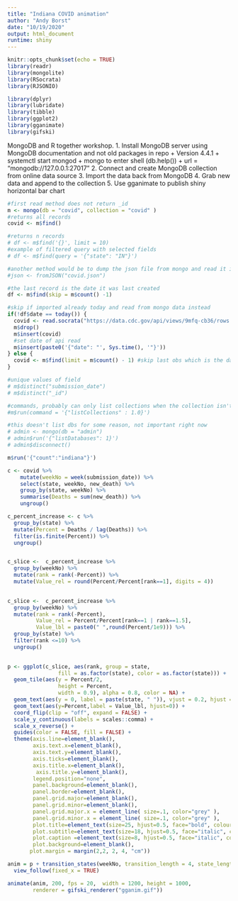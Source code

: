 ```yaml
---
title: "Indiana COVID animation"
author: "Andy Borst"
date: "10/19/2020"
output: html_document
runtime: shiny
---
```


```r
knitr::opts_chunk$set(echo = TRUE)
library(readr)
library(mongolite)
library(RSocrata)
library(RJSONIO)

library(dplyr)
library(lubridate)
library(tibble)
library(ggplot2)
library(gganimate)
library(gifski)
```

MongoDB and R together workshop.
1. Install MongoDB server using MongoDB documentation and not old packages in repo
  + Version 4.4.1
  + systemctl start mongod
  + mongo to enter shell (db.help())
  + url = "mongodb://127.0.0.1:27017"
2. Connect and create MongoDB collection from online data source 
3. Import the data back from MongoDB
4. Grab new data and append to the collection
5. Use gganimate to publish shiny horizontal bar chart 


```r
#first read method does not return _id
m <- mongo(db = "covid", collection = "covid" )
#returns all records
covid <- m$find()

#returns n records
# df <- m$find('{}', limit = 10)
#example of filtered query with selected fields
# df <- m$find(query = '{"state": "IN"}')

#another method would be to dump the json file from mongo and read it in with _ids
#json <- fromJSON("covid.json")

#the last record is the date it was last created
df <- m$find(skip = m$count() -1)

#skip if imported already today and read from mongo data instead
if(!df$date == today()) {
  covid <- read.socrata("https://data.cdc.gov/api/views/9mfq-cb36/rows.csv")
  m$drop()
  m$insert(covid)
  #set date of api read
  m$insert(paste0('{"date": "', Sys.time(), '"}'))
} else {
  covid <- m$find(limit = m$count() - 1) #skip last obs which is the date of last socrata import
}

#unique values of field
# m$distinct("submission_date")
# m$distinct("_id")

#commands, probably can only list collections when the collection isn't specifed on the conn? 
#m$run(command = '{"listCollections" : 1.0}') 

#this doesn't list dbs for some reason, not important right now
# admin <- mongo(db = "admin")
# admin$run('{"listDatabases": 1}')
# admin$disconnect()

m$run('{"count":"indiana"}')


```

```r
c <- covid %>%
    mutate(weekNo = week(submission_date)) %>% 
    select(state, weekNo, new_death) %>% 
    group_by(state, weekNo) %>%
    summarise(Deaths = sum(new_death)) %>% 
    ungroup()

c_percent_increase <- c %>%
  group_by(state) %>%
  mutate(Percent = Deaths / lag(Deaths)) %>%
  filter(is.finite(Percent)) %>% 
  ungroup() 


c_slice <-  c_percent_increase %>%
  group_by(weekNo) %>%
  mutate(rank = rank(-Percent)) %>% 
  mutate(Value_rel = round(Percent/Percent[rank==1], digits = 4))
     

c_slice <-  c_percent_increase %>%
  group_by(weekNo) %>%
  mutate(rank = rank(-Percent),
         Value_rel = Percent/Percent[rank==1 | rank==1.5],
         Value_lbl = paste0(" ",round(Percent/1e9))) %>%
  group_by(state) %>% 
  filter(rank <=10) %>%
  ungroup()
  

p <- ggplot(c_slice, aes(rank, group = state, 
                fill = as.factor(state), color = as.factor(state))) +
  geom_tile(aes(y = Percent/2,
                height = Percent,
                width = 0.9), alpha = 0.8, color = NA) +
  geom_text(aes(y = 0, label = paste(state, " ")), vjust = 0.2, hjust = 1) +
  geom_text(aes(y=Percent,label = Value_lbl, hjust=0)) +
  coord_flip(clip = "off", expand = FALSE) +
  scale_y_continuous(labels = scales::comma) +
  scale_x_reverse() +
  guides(color = FALSE, fill = FALSE) +
  theme(axis.line=element_blank(),
        axis.text.x=element_blank(),
        axis.text.y=element_blank(),
        axis.ticks=element_blank(),
        axis.title.x=element_blank(),
         axis.title.y=element_blank(),
        legend.position="none",
        panel.background=element_blank(),
        panel.border=element_blank(),
        panel.grid.major=element_blank(),
        panel.grid.minor=element_blank(),
        panel.grid.major.x = element_line( size=.1, color="grey" ),
        panel.grid.minor.x = element_line( size=.1, color="grey" ),
        plot.title=element_text(size=25, hjust=0.5, face="bold", colour="grey", vjust=-1),
        plot.subtitle=element_text(size=18, hjust=0.5, face="italic", color="grey"),
        plot.caption =element_text(size=8, hjust=0.5, face="italic", color="grey"),
        plot.background=element_blank(),
       plot.margin = margin(2,2, 2, 4, "cm"))

anim = p + transition_states(weekNo, transition_length = 4, state_length = 1) +
  view_follow(fixed_x = TRUE)  

animate(anim, 200, fps = 20,  width = 1200, height = 1000, 
        renderer = gifski_renderer("gganim.gif"))
```

